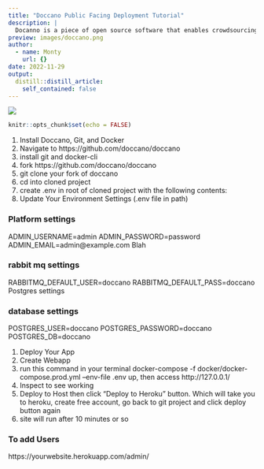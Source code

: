 ```yaml
---
title: "Doccano Public Facing Deployment Tutorial"
description: |
  Docanno is a piece of open source software that enables crowdsourcing document annotation for machine learning and other useful tasks.
preview: images/doccano.png
author:
  - name: Monty
    url: {}
date: 2022-11-29
output:
  distill::distill_article:
    self_contained: false
---
```


![]("./../../images/doccano.png")

```r
knitr::opts_chunk$set(echo = FALSE)
```

1. Install Doccano, Git, and Docker
2. Navigate to https://github.com/doccano/doccano
3. install git and docker-cli
4. fork https://github.com/doccano/doccano
5. git clone your fork of doccano
6. cd into cloned project
7. create .env in root of cloned project with the following contents:
8. Update Your Environment Settings (.env file in path)

### Platform settings

ADMIN_USERNAME=admin
ADMIN_PASSWORD=password
ADMIN_EMAIL=admin@example.com
Blah

### rabbit mq settings

RABBITMQ_DEFAULT_USER=doccano
RABBITMQ_DEFAULT_PASS=doccano
Postgres settings

### database settings

POSTGRES_USER=doccano
POSTGRES_PASSWORD=doccano
POSTGRES_DB=doccano

1. Deploy Your App
2. Create Webapp
3. run this command in your terminal docker-compose -f docker/docker-compose.prod.yml --env-file .env up, then access http://127.0.0.1/
4. Inspect to see working
5. Deploy to Host
then click “Deploy to Heroku” button. Which will take you to heroku, create free account, go back to git project and click deploy button again
6. site will run after 10 minutes or so

### To add Users

https://yourwebsite.herokuapp.com/admin/







